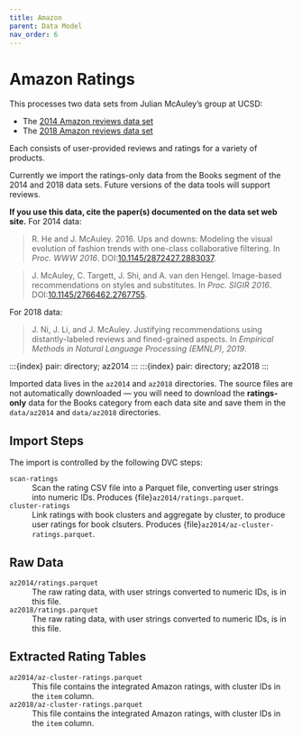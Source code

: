 ```yaml
---
title: Amazon
parent: Data Model
nav_order: 6
---
```


# Amazon Ratings

This processes two data sets from Julian McAuley's group at UCSD:

- The [2014 Amazon reviews data set](http://jmcauley.ucsd.edu/data/amazon/)
- The [2018 Amazon reviews data set](https://nijianmo.github.io/amazon/index.html)

Each consists of user-provided reviews and ratings for a variety of products.

Currently we import the ratings-only data from the Books segment of the 2014 and 2018 data sets.  Future versions of the data tools will support reviews.

**If you use this data, cite the paper(s) documented on the data set web site.**  For 2014 data:

> R. He and J. McAuley. 2016. Ups and downs: Modeling the visual evolution of fashion trends with one-class collaborative filtering. In <cite>Proc. WWW 2016</cite>. DOI:[10.1145/2872427.2883037](https://dx.doi.org/10.1145/2872427.2883037).

> J. McAuley, C. Targett, J. Shi, and A. van den Hengel. Image-based recommendations on styles and substitutes. In <cite>Proc. SIGIR 2016</cite>. DOI:[10.1145/2766462.2767755](http://dx.doi.org/10.1145/2766462.2767755).

For 2018 data:

> J. Ni, J. Li, and J. McAuley. Justifying recommendations using distantly-labeled reviews and fined-grained aspects. In <cite>Empirical Methods in Natural Language Processing (EMNLP), 2019</cite>.

:::{index} pair: directory; az2014
:::
:::{index} pair: directory; az2018
:::

Imported data lives in the `az2014` and `az2018` directories.  The source files
are not automatically downloaded — you will need to download the
**ratings-only** data for the Books category from each data site and save them
in the `data/az2014` and `data/az2018` directories.

## Import Steps

The import is controlled by the following DVC steps:

`scan-ratings`
:   Scan the rating CSV file into a Parquet file, converting user strings into numeric IDs.  Produces {file}`az2014/ratings.parquet`.

`cluster-ratings`
:   Link ratings with book clusters and aggregate by cluster, to produce user ratings for book clsuters.  Produces {file}`az2014/az-cluster-ratings.parquet`.

## Raw Data

`az2014/ratings.parquet`{#file-az2014-ratings-parquet}
:   The raw rating data, with user strings converted to numeric IDs, is in this file.

`az2018/ratings.parquet`{#file-az2018-ratings-parquet}
:   The raw rating data, with user strings converted to numeric IDs, is in this file.

## Extracted Rating Tables

`az2014/az-cluster-ratings.parquet`{#file-az2014-az-cluster-ratings-parquet}
:   This file contains the integrated Amazon ratings, with cluster IDs in the `item` column.

`az2018/az-cluster-ratings.parquet`{#file-az2018-az-cluster-ratings-parquet}
:   This file contains the integrated Amazon ratings, with cluster IDs in the `item` column.
